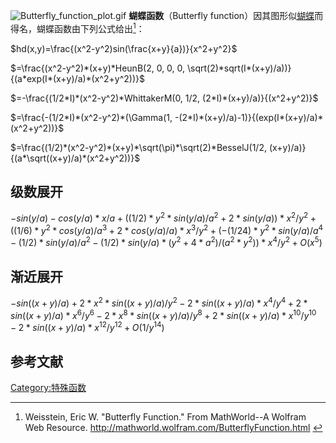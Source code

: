 {{not|蝶形線}}
[[File:Butterfly_function_plot.gif|thumb]]
'''蝴蝶函数'''（Butterfly function）因其图形似[[蝴蝶|蝴蝶]]而得名，蝴蝶函数由下列公式给出<ref>Weisstein, Eric W. "Butterfly Function." From MathWorld--A Wolfram Web Resource. http://mathworld.wolfram.com/ButterflyFunction.html {{Wayback|url=http://mathworld.wolfram.com/ButterflyFunction.html |date=20200319005351 }}</ref>：

<math>hd(x,y)=\frac{(x^2-y^2)sin(\frac{x+y}{a})}{x^2+y^2}</math>

<math>=\frac{(x^2-y^2)*(x+y)*HeunB(2, 0, 0, 0, \sqrt(2)*sqrt(I*(x+y)/a))}{(a*exp(I*(x+y)/a)*(x^2+y^2))}</math>

<math>=-\frac{(1/2*I)*(x^2-y^2)*WhittakerM(0, 1/2, (2*I)*(x+y)/a)}{(x^2+y^2)}  </math>

<math>=\frac{-(1/2*I)*(x^2-y^2)*(\Gamma(1, -(2*I)*(x+y)/a)-1)}{(exp(I*(x+y)/a)*(x^2+y^2))}  </math>

<math>=\frac{(1/2)*(x^2-y^2)*(x+y)*\sqrt(\pi)*\sqrt(2)*BesselJ(1/2, (x+y)/a)}{(a*\sqrt((x+y)/a)*(x^2+y^2))}</math>
==级数展开==
<math>  {-sin(y/a)-cos(y/a)*x/a+((1/2)*y^2*sin(y/a)/a^2+2*sin(y/a))*x^2/y^2+((1/6)*y^2*cos(y/a)/a^3+2*cos(y/a)/a)*x^3/y^2+(-(1/24)*y^2*sin(y/a)/a^4-(1/2)*sin(y/a)/a^2-(1/2)*sin(y/a)*(y^2+4*a^2)/(a^2*y^2))*x^4/y^2+O(x^5)}     </math>
==渐近展开==
<math> {-sin((x+y)/a)+2*x^2*sin((x+y)/a)/y^2-2*sin((x+y)/a)*x^4/y^4+2*sin((x+y)/a)*x^6/y^6-2*x^8*sin((x+y)/a)/y^8+2*sin((x+y)/a)*x^10/y^10-2*sin((x+y)/a)*x^12/y^12+O(1/y^14)}  </math>

==参考文献==
<references/>

[[Category:特殊函数|Category:特殊函数]]